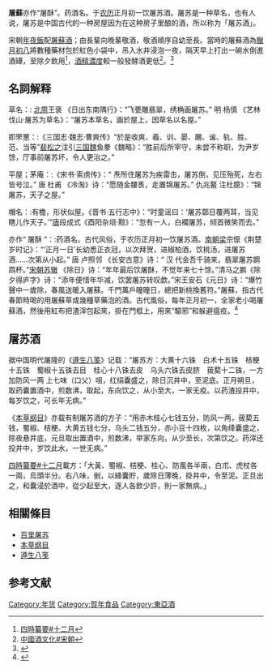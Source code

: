 {{wwv}}
{{japanese|image=Otoso.jpg|Chinese=屠蘇|kana=とそ|romaji=Toso}}
'''屠蘇'''亦作“屠酥”。药酒名。于[[农历|农历]]正月初一饮屠苏酒。屠苏是一种草名，也有人说，屠苏是中国古代的一种房屋因为在这种房子里酿的酒，所以称为「屠苏酒」。

宋朝[[年夜飯|年夜飯]]配[[屠蘇酒|屠蘇酒]]；由長輩向晚輩敬酒，敬酒順序自幼至長。當時的屠蘇酒為[[臘月初八|臘月初八]]將數種藥材包於紅色小袋中，吊入水井浸泡一夜，隔天早上打出一碗水倒進酒罈，至除夕飲用<ref>[[s:四時纂要#十二月|四時纂要#十二月]]</ref>，[[酒精濃度|酒精濃度]]較一般發酵酒更低<ref>[[中國酒文化#宋朝|中國酒文化#宋朝]]</ref>。<ref name="過一個歡樂的宋朝新年2">{{Cite web|url=https://www.kingstone.com.tw/3hrs/book_page.asp?kmcode=2015380099993&readpage=2&show=freeread|title=過一個歡樂的宋朝新年【連載】－ 金石堂|accessdate=2018-08-09|work=www.kingstone.com.tw|language=zh-tw|archive-date=2018-08-09|archive-url=https://web.archive.org/web/20180809060645/https://www.kingstone.com.tw/3hrs/book_page.asp?kmcode=2015380099993&readpage=2&show=freeread|dead-url=no}}</ref>

== 名詞解释 ==
;草名：: [[北周|北周]]王褒 《日出东南隅行》：“飞甍雕翡翠，绣桷画屠苏。” 明 杨慎 《艺林伐山·屠苏为草名》：“屠苏本草名，画於屋上，因草名以名屋。”

;即罘罳：:《三国志·魏志·曹爽传》“於是收爽、羲、训、晏、颺、谧、轨、胜、范、当等”[[裴松之|裴松之]]注引[[三国|三国]][[魏|魏]]鱼豢《魏略》：“胜前后所宰守，未尝不称职，为尹岁馀，厅事前屠苏坏，令人更治之。”

;平屋；茅庵：:《宋书·索虏传》：“ 焘所住屠苏为疾雷击，屠苏倒，见压殆死，左右皆号泣。” 唐 杜甫 《冷淘》诗：“愿随金騕褭，走置锦屠苏。” 仇兆鳌 注杜臆》：“锦屠苏，天子之屋。”

;帽名：:有檐，形状似屋。《晋书·五行志中》：“时童谣曰：‘屠苏鄣日覆两耳，当见瞎儿作天子。’”[[唐|唐]]段成式《酉阳杂俎·黥》：“忽有一人，白襴屠苏，倾首微笑而去。”

;亦作“ 屠酥 ”：:药酒名。古代风俗，于农历正月初一饮屠苏酒。[[南朝|南朝]][[梁|梁]]宗懔《荆楚岁时记》：“‘正月一日’长幼悉正衣冠，以次拜贺，进椒柏酒，饮桃汤，进屠苏酒……次第从小起。” 唐 卢照邻 《长安古意》诗：“ 汉 代金吾千骑来，翡翠屠苏鹦鹉杯。”[[宋朝|宋朝]][[苏辙|苏辙]] 《除日》诗：“年年最后饮屠酥，不觉年来七十馀。”清马之鹏《除夕得庐字》诗：“添年便惜年华减，饮罢屠苏转叹歔。”宋王安石《元日》诗：“爆竹聲中一歲除，春風送暖入屠蘇。千門萬戶曈曈日，總把新桃換舊符。”屠蘇，指古代春節時喝的用屠蘇草或幾種草藥泡的酒。古代風俗，每年正月初一，全家老小喝屠蘇酒，然後用紅布把渣滓包起來，掛在門框上，用來“驅邪”和躲避瘟疫。<ref>{{Cite web|url=http://shici.chazidian.com/shiju10/|title=爆竹声中一岁除，春风送暖入屠苏 - 查字典诗词网|accessdate=2018-05-05|work=shici.chazidian.com|archive-date=2018-01-06|archive-url=https://web.archive.org/web/20180106173306/https://shici.chazidian.com/shiju10/|dead-url=no}}</ref>

== 屠苏酒 ==

据中国明代屠隆的《[[遵生八笺|遵生八笺]]》记载：“屠苏方：大黄十六铢　白术十五铢　桔梗十五铢　蜀椒十五铢去目　桂心十八铢去皮　乌头六铢去皮脐　菝葜十二铢，一方加防风一两 上七味（口父）咀，红绢囊盛之，除日沉井中，至泥底。正月朔旦，取药囊置酒中，煎数沸，取起，东向饮之，从小至大，一家无疫。以药渣投井中，每岁饮之，可长年无病。”

《[[本草纲目|本草纲目]]》亦载有制屠苏酒的方子：“用赤木桂心七钱五分，防风一两，菝葜五钱，蜀椒、桔梗、大黄五钱七分，乌头二钱五分，赤小豆十四枚，以角绛囊盛之，除夜悬井底，元旦取出置酒中，煎数沸，举家东向，从少至长，次第饮之。药滓还投井中，岁饮此水，一世无病。”

[[s:四時纂要#十二月|四時纂要#十二月]]載方：「大黃、蜀椒、桔梗、桂心、防風各半兩，白朮、虎杖各一兩，烏頭半分。右八味，剉，以絳囊貯，歲除日薄晚，掛井中，令至泥。正旦出之，和囊浸於酒中，從少起至大，逐人各飲少許，則一家無病。」

==相關條目==

*[[古剑奇谭角色列表#百里屠苏|百里屠苏]]
*[[本草纲目|本草纲目]]
*[[遵生八笺|遵生八笺]]

== 参考文献 ==
[[Category:年货|Category:年货]]
[[Category:賀年食品|Category:賀年食品]]
[[Category:東亞酒|Category:東亞酒]]

<references />
